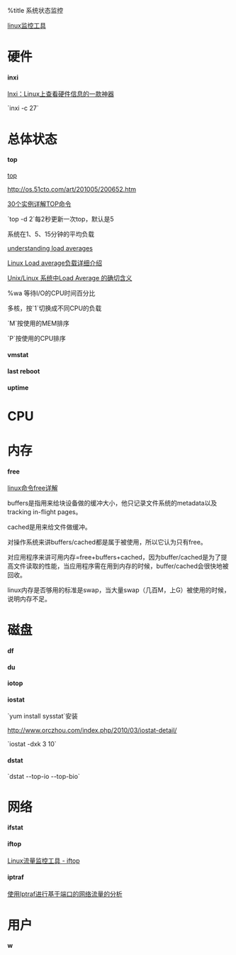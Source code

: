 %title 系统状态监控

[[http://os.51cto.com/art/201005/200741.htm|linux监控工具]]

= 硬件 =
==== inxi ====
[[http://os.51cto.com/art/201401/427284.htm|Inxi：Linux上查看硬件信息的一款神器]]

`inxi -c 27`

= 总体状态 =
==== top ====
[[http://linux.vbird.org/linux_basic/0440processcontrol.php#top|top]]

[[http://os.51cto.com/art/201005/200652.htm]]

[[http://os.51cto.com/art/201312/423220.htm|30个实例详解TOP命令]]

`top -d 2`每2秒更新一次top，默认是5

系统在1、5、15分钟的平均负载

[[http://blog.scoutapp.com/articles/2009/07/31/understanding-load-averages|understanding load averages]]

[[http://cmm.iteye.com/blog/666028|Linux Load average负载详细介绍]]

[[http://www.cnblogs.com/crimsonzh/archive/2012/09/07/2676118.html|Unix/Linux 系统中Load Average 的确切含义]]

%wa 等待I/O的CPU时间百分比

多核，按`1`切换成不同CPU的负载

`M`按使用的MEM排序

`P`按使用的CPU排序

==== vmstat ====

==== last reboot ====

==== uptime ====

= CPU =

= 内存 =
==== free ====

[[http://www.taobaotesting.com/blogs/qa?bid=2265|linux命令free详解]]

buffers是指用来给块设备做的缓冲大小，他只记录文件系统的metadata以及tracking in-flight pages。

cached是用来给文件做缓冲。

对操作系统来讲buffers/cached都是属于被使用，所以它认为只有free。

对应用程序来讲可用内存=free+buffers+cached，因为buffer/cached是为了提高文件读取的性能，当应用程序需在用到内存的时候，buffer/cached会很快地被回收。

linux内存是否够用的标准是swap，当大量swap（几百M，上G）被使用的时候，说明内存不足。

= 磁盘 =
==== df ====

==== du ====

==== iotop ====

==== iostat ====
`yum install sysstat`安装

[[http://www.orczhou.com/index.php/2010/03/iostat-detail/]]

`iostat -dxk 3 10`

==== dstat ====
`dstat --top-io --top-bio`

= 网络 =
==== ifstat ==== 
==== iftop ====
[[http://www.vpser.net/manage/iftop.html|Linux流量监控工具 - iftop]]
==== iptraf ====
[[http://showerlee.blog.51cto.com/2047005/1190365|使用Iptraf进行基于端口的网络流量的分析]]

= 用户 =
==== w ====
